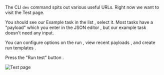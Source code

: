 <Step title="Perform a test run using the dashboard">

The CLI `dev` command spits out various useful URLs. Right now we want to visit the Test page.

You should see our Example task in the list <Icon icon="circle-1" iconType="solid" size={20} color="F43F47" />, select it. Most tasks have a "payload" which you enter in the JSON editor <Icon icon="circle-2" iconType="solid" size={20} color="F43F47" />, but our example task doesn't need any input.

You can configure options on the run <Icon icon="circle-3" iconType="solid" size={20} color="F43F47" />, view recent payloads <Icon icon="circle-4" iconType="solid" size={20} color="F43F47" />, and create run templates <Icon icon="circle-5" iconType="solid" size={20} color="F43F47" />.

Press the "Run test" button <Icon icon="circle-6" iconType="solid" size={20} color="F43F47" />.

![Test page](/images/test-dashboard.png)

</Step>
